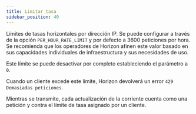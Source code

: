 ```yaml
---
title: Limitar tasa
sidebar_position: 40
---
```


Límites de tasas horizontales por dirección IP. Se puede configurar a través de la opción `PER_HOUR_RATE_LIMIT` y por defecto a 3600 peticiones por hora. Se recomienda que los operadores de Horizon afinen este valor basado en sus capacidades individuales de infraestructura y sus necesidades de uso.

Este límite se puede desactivar por completo estableciendo el parámetro a `0`.

Cuando un cliente excede este límite, Horizon devolverá un error `429 Demasiadas peticiones`.

Mientras se transmite, cada actualización de la corriente cuenta como una petición y contra el límite de tasa asignado por un cliente.
